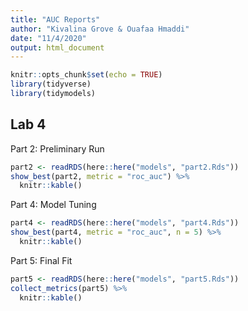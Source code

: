 ```yaml
---
title: "AUC Reports"
author: "Kivalina Grove & Ouafaa Hmaddi"
date: "11/4/2020"
output: html_document
---
```


```r
knitr::opts_chunk$set(echo = TRUE)
library(tidyverse)
library(tidymodels)
```

## Lab 4

Part 2: Preliminary Run
```r
part2 <- readRDS(here::here("models", "part2.Rds"))
show_best(part2, metric = "roc_auc") %>%
  knitr::kable()
```

Part 4: Model Tuning
```r
part4 <- readRDS(here::here("models", "part4.Rds")) 
show_best(part4, metric = "roc_auc", n = 5) %>%
  knitr::kable()
```

Part 5: Final Fit
```r
part5 <- readRDS(here::here("models", "part5.Rds")) 
collect_metrics(part5) %>%
  knitr::kable()
```



